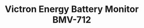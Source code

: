 ---
title: Victron Energy Battery Monitor BMV-712
description: |
    With Bluetooth built-in, the BMV Smart is ready for the Internet of Things (IoT) era. With Bluetooth being implemented in most other Victron Energy products, wireless communication between products.
image:
    src: '@images/products/victron-energy/victron-energy-battery-monitor-bmv-712.png'
    alt: Victron Energy Battery Monitor BMV-712
    caption: Victron Energy Battery Monitor BMV-712
partner: victron-energy
link:
    label: View More Details
    slug: 'https://www.victronenergy.com/display-and-panels/bmv-712-smart'
is_new: false
is_in_stock: true
seo:
    title: Victron Energy Battery Monitor BMV-712
    description: |
        With Bluetooth built-in, the BMV Smart is ready for the Internet of Things (IoT) era. With Bluetooth being implemented in most other Victron Energy products, wireless communication between products.
    thumbnail:
        file: '@images/products/victron-energy/victron-energy-battery-monitor-bmv-712.png'
        alt: Victron Energy Battery Monitor BMV-712
---
